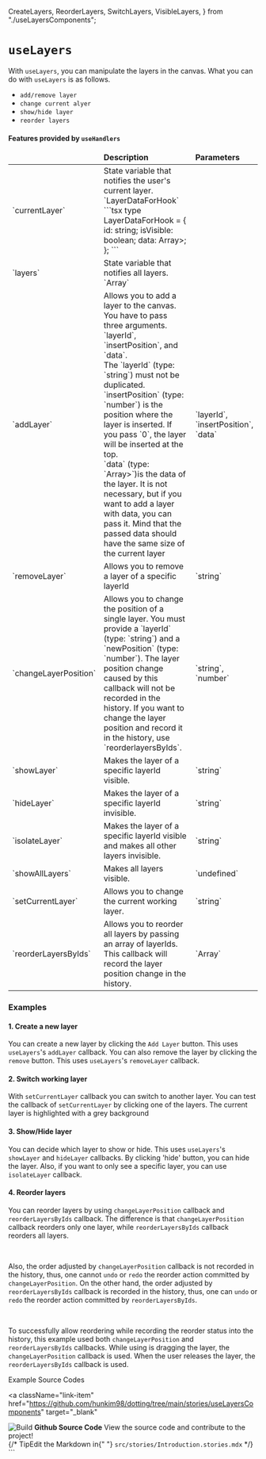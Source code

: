   CreateLayers,
  ReorderLayers,
  SwitchLayers,
  VisibleLayers,
} from "./useLayersComponents";

<Meta title="Hooks/useLayers" />

<style>
  {`
  .subheading {
    --mediumdark: '#999999';
    font-weight: 900;
    font-size: 13px;
    color: #999;
    letter-spacing: 6px;
    line-height: 24px;
    text-transform: uppercase;
    margin-bottom: 12px;
    margin-top: 40px;
    font-family: 'Nunito Sans', 'Helvetica Neue', Helvetica, Arial, sans-serif;
  }

  .link-list {
    display: grid;
    grid-template-columns: 1fr;
    grid-template-rows: 1fr 1fr;
    row-gap: 10px;
  }

  @media (min-width: 620px) {
    .link-list {
      row-gap: 20px;
      column-gap: 20px;
      grid-template-columns: 1fr 1fr;
    }
  }

  @media all and (-ms-high-contrast:none) {
  .link-list {
      display: -ms-grid;
      -ms-grid-columns: 1fr 1fr;
      -ms-grid-rows: 1fr 1fr;
    }
  }

  .link-item {
    display: block;
    padding: 20px 30px 20px 15px;
    border: 1px solid #00000010;
    border-radius: 5px;
    transition: background 150ms ease-out, border 150ms ease-out, transform 150ms ease-out;
    color: #333333;
    display: flex;
    align-items: flex-start;
  }

  .link-item:hover {
    border-color: #1EA7FD50;
    transform: translate3d(0, -3px, 0);
    box-shadow: rgba(0, 0, 0, 0.08) 0 3px 10px 0;
  }

  .link-item:active {
    border-color: #1EA7FD;
    transform: translate3d(0, 0, 0);
  }

  .link-item strong {
    font-weight: 700;
    display: block;
    margin-bottom: 2px;
  }
  
  .link-item img {
    height: 40px;
    width: 40px;
    margin-right: 15px;
    flex: none;
  }

  .link-item span {
    font-size: 14px;
    line-height: 20px;
  }

  .tip {
    display: inline-block;
    border-radius: 1em;
    font-size: 11px;
    line-height: 12px;
    font-weight: 700;
    background: #E7FDD8;
    color: #66BF3C;
    padding: 4px 12px;
    margin-right: 10px;
    vertical-align: top;
  }

  .tip-wrapper {
    font-size: 13px;
    line-height: 20px;
    margin-top: 40px;
    margin-bottom: 40px;
  }

  .tip-wrapper code {
    font-size: 12px;
    display: inline-block;
  }
  
table {
  width: 100%;
  border-collapse: collapse;
  border: 1px solid #cccccc;
  margin: 15px auto;
  margin-bottom: 80px;
  background: white;
  color: #333333;
  font-family: "Nunito Sans",-apple-system,".SFNSText-Regular","San Francisco",BlinkMacSystemFont,"Segoe UI","Helvetica Neue",Helvetica,Arial,sans-serif;
  -webkit-font-smoothing: antialiased;
  -moz-osx-font-smoothing: grayscale;
  -webkit-tap-highlight-color: rgba(0, 0, 0, 0);
}

thead {
  border-bottom: 1px solid #cccccc;
}

table .css-1p8ieni {
  margin: 0;
}

h4 {
  margin-top: 15px;
}

th {
  background: steelblue;
  height: 54px;
  width: 25%;
  font-weight: lighter;
  text-shadow: 0 1px 0 #38678f;
  color: white;
  border: 1px solid black;
  box-shadow: inset 0px 1px 2px #cccccc;
  transition: all 0.2s;
}
tr {
  border-bottom: 1px solid #cccccc;
}
tr:last-child {
  border-bottom: 0px;
}
td {
  border-right: 1px solid #cccccc;
  padding: 10px;
  transition: all 0.2s;
  font-size: 14px;
}
td:first-child {
  font-size: 12px;
  font-family: monospace

}
td:last-child {
  border-right: 0px;
}
td.selected {
  background: #d7e4ef;
  z-index: ;
}
td input {
  font-size: 14px;
  background: none;
  outline: none;
  border: 0;
  display: table-cell;
  height: 100%;
  width: 100%;
}
td input:focus {
  box-shadow: 0 1px 0 steelblue;
  color: steelblue;
}
::-moz-selection {
  background: steelblue;
  color: white;
}
::selection {
  background: steelblue;
  color: white;
}
`}
</style>

# `useLayers`

With `useLayers`, you can manipulate the layers in the canvas.
What you can do with `useLayers` is as follows.

- `add/remove layer`
- `change current alyer`
- `show/hide layer`
- `reorder layers`

#### Features provided by `useHandlers`

<table>
  <thead>
    <tr>
      <td></td>
      <td>
        <strong>Description</strong>
      </td>
      <td>
        <strong>Parameters</strong>
      </td>
    </tr>
  </thead>
  <tbody>
    <tr>
      <td>`currentLayer`</td>
      <td>
        State variable that notifies the user's current layer.
        `LayerDataForHook`
        ```tsx
        type LayerDataForHook = {
          id: string;
          isVisible: boolean;
          data: Array<Array<PixelModifyItem>>;
        };
        ```
      </td>
      <td> 
      </td>
    </tr>
    <tr>
      <td>`layers`</td>
      <td>
        State variable that notifies all layers.
        `Array<LayerDataForHook>`
      </td>
      <td></td>
    </tr>
    <tr>
      <td>`addLayer`</td>
      <td>
        Allows you to add a layer to the canvas. You have to pass three arguments. 
        `layerId`, `insertPosition`, and `data`. 
        <br/>
        The `layerId` (type: `string`) must not be duplicated.
        <br/>
        `insertPosition` (type: `number`) is the position where the layer is inserted. If you pass `0`, the layer will be inserted at the top.
        <br/>
        `data` (type: `Array<Array<PixelModifyItem>>`)is the data of the layer. It is not necessary, but if you want to add a layer with data, you can pass it. 
        Mind that the passed data should have the same size of the current layer
      </td>
      <td>
        `layerId`, `insertPosition`, `data`
      </td>
    </tr>
    <tr>
      <td>`removeLayer`</td>
      <td>
        Allows you to remove a layer of a specific layerId
      </td>
      <td>`string`</td>
    </tr>
    <tr>
      <td>`changeLayerPosition`</td>
      <td>
        Allows you to change the position of a single layer. 
        You must provide a `layerId` (type: `string`) and a `newPosition` (type: `number`).
        The layer position change caused by this callback will not be recorded in the history.
        If you want to change the layer position and record it in the history, use `reorderlayersByIds`.
      </td>
      <td>
        `string`, `number`
      </td>
    </tr>
    <tr>
      <td>`showLayer`</td>
      <td>
        Makes the layer of a specific layerId visible.
      </td>
      <td>`string`</td>
    </tr>
    <tr>
      <td>`hideLayer`</td>
      <td>
        Makes the layer of a specific layerId invisible.
      </td>
      <td>
        `string`
      </td>
    </tr>
    <tr>
      <td>`isolateLayer`</td>
      <td>
        Makes the layer of a specific layerId visible and makes all other layers invisible.
      </td>
      <td>`string`</td>
    </tr>
    <tr>
      <td>`showAllLayers`</td>
      <td>
        Makes all layers visible.
      </td>
      <td>
        `undefined`
      </td>
    </tr>
    <tr>
      <td>`setCurrentLayer`</td>
      <td>
        Allows you to change the current working layer.
      </td>
      <td>`string`</td>
    </tr>
     <tr>
      <td>`reorderLayersByIds`</td>
      <td>
        Allows you to reorder all layers by passing an array of layerIds.
        This callback will record the layer position change in the history.
      </td>
      <td>`Array<string>`</td>
    </tr>
  </tbody>
</table>

### Examples

#### 1. Create a new layer

You can create a new layer by clicking the `Add Layer` button.
This uses `useLayers`'s `addLayer` callback.
You can also remove the layer by clicking the `remove` button.
This uses `useLayers`'s `removeLayer` callback.

<CreateLayers />

#### 2. Switch working layer

With `setCurrentLayer` callback you can switch to another layer.
You can test the callback of `setCurrentLayer` by clicking one of the layers.
The current layer is highlighted with a grey background

<SwitchLayers />

#### 3. Show/Hide layer

You can decide which layer to show or hide.
This uses `useLayers`'s `showLayer` and `hideLayer` callbacks.
By clicking 'hide' button, you can hide the layer.
Also, if you want to only see a specific layer, you can use `isolateLayer` callback.

<VisibleLayers />

#### 4. Reorder layers

You can reorder layers by using `changeLayerPosition` callback and `reorderLayersByIds` callback.
The difference is that `changeLayerPosition` callback reorders only one layer, while `reorderLayersByIds` callback reorders all layers.

<br />

Also, the order adjusted by `changeLayerPosition` callback is not recorded in the
history, thus, one cannot `undo` or `redo` the reorder action committed by `changeLayerPosition`.
On the other hand, the order adjusted by `reorderLayersByIds` callback is recorded
in the history, thus, one can `undo` or `redo` the reorder action committed by `reorderLayersByIds`.

<br />

To successfully allow reordering while recording the reorder status into the history,
this example used both `changeLayerPosition` and `reorderLayersByIds` callbacks.
While using is dragging the layer, the `changeLayerPosition` callback is used.
When the user releases the layer, the `reorderLayersByIds` callback is used.

<ReorderLayers />

<div className="subheading">Example Source Codes</div>

<div className="link-list">

<a
  className="link-item"
  href="https://github.com/hunkim98/dotting/tree/main/stories/useLayersComponents"
  target="_blank"
>
  <img src={StackAlt} alt="Build" />
  <span>
    <strong>Github Source Code</strong>
    View the source code and contribute to the project!
  </span>
</a>

</div>

<div className="tip-wrapper">
  {/* <span className="tip">Tip</span>Edit the Markdown in{" "}
  <code>src/stories/Introduction.stories.mdx</code> */}
</div>
```
